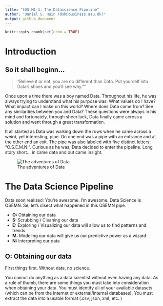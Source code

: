 ```yaml
---
title: "SDS M1-1: The Datascience Pipeline"
author: "Daniel S. Hain (dsh@business.aau.dk)"
output: github_document
---
```


```r
knitr::opts_chunk$set(echo = TRUE)
```

# Introduction

## So it shall beginn...
> "Believe it or not, you are no different than Data. Put yourself into Data’s shoes and you’ll see why.""

Once upon a time there was a boy named Data. Throughout his life, he was always trying to understand what his purpose was. What values do I have? What impact can I make on this world? Where does Data come from? See any similarities between you and Data? These questions were always in his mind and fortunately, through sheer luck, Data finally came across a solution and went through a great transformation.

It all started as Data was walking down the rows when he came across a weird, yet interesting, pipe. On one end was a pipe with an entrance and at the other end an exit. The pipe was also labeled with five distinct letters: “O.S.E.M.N.”. Curious as he was, Data decided to enter the pipeline. Long story short… in came data and out came insight.

![The adventures of Data](media/OSEMN.png)


# The Data Science Pipeline
Data soon realized: You’re awesome. I’m awesome. Data Science is OSEMN. Se, let's disect what happened in this OSEMN pipe.

* **O:** Obtaining our data
* **S:** Scrubbing / Cleaning our data
* **E:** Exploring / Visualizing our data will allow us to find patterns and trends
* **M:** Modeling our data will give us our predictive power as a wizard
* **N:** Interpreting our data

## **O:** Obtaining our data
First things first. Without data, no science. 


You cannot do anything as a data scientist without even having any data. As a rule of thumb, there are some things you must take into consideration when obtaining your data. You must identify all of your available datasets (which can be from the internet or external/internal databases). You must extract the data into a usable format (.csv, json, xml, etc..)